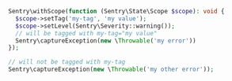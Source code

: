 
```php
Sentry\withScope(function (Sentry\State\Scope $scope): void {
  $scope->setTag('my-tag', 'my value');
  $scope->setLevel(Sentry\Severity::warning());
  // will be tagged with my-tag="my value"
  Sentry\captureException(new \Throwable('my error'))
});

// will not be tagged with my-tag
Sentry\captureException(new \Throwable('my other error'));
```
